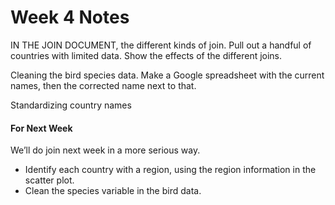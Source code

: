Week 4 Notes
========================================================

IN THE JOIN DOCUMENT, the different kinds of join.  Pull out a handful of countries with limited data.  Show the effects of the different joins.

Cleaning the bird species data.  Make a Google spreadsheet with the current names, then the corrected name next to that.


Standardizing  country names

#### For Next Week

We'll do join next week in a more serious way.

* Identify each country with a region, using the region information in the scatter plot.
* Clean the species variable in the bird data.

